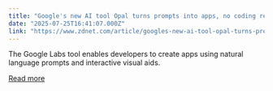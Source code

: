 ```yaml
---
title: "Google's new AI tool Opal turns prompts into apps, no coding required"
date: "2025-07-25T16:41:07.000Z"
link: "https://www.zdnet.com/article/googles-new-ai-tool-opal-turns-prompts-into-apps-no-coding-required/"
---
```


The Google Labs tool enables developers to create apps using natural language prompts and interactive visual aids.

[Read more](https://www.zdnet.com/article/googles-new-ai-tool-opal-turns-prompts-into-apps-no-coding-required/)
